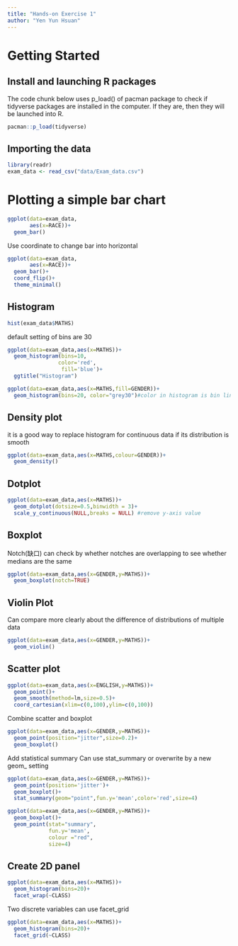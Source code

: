 ```yaml
---
title: "Hands-on Exercise 1"
author: "Yen Yun Hsuan"
---
```


# Getting Started

## Install and launching R packages

The code chunk below uses p_load() of pacman package to check if tidyverse packages are installed in the computer. If they are, then they will be launched into R.

```r
pacman::p_load(tidyverse)
```

## Importing the data

```r
library(readr)
exam_data <- read_csv("data/Exam_data.csv")
```

# Plotting a simple bar chart

```r
ggplot(data=exam_data,
       aes(x=RACE))+
  geom_bar()

```
Use coordinate to change bar into horizontal
```r
ggplot(data=exam_data,
       aes(x=RACE))+
  geom_bar()+
  coord_flip()+
  theme_minimal()
```

## Histogram

```r
hist(exam_data$MATHS)
```

default setting of bins are 30

```r
ggplot(data=exam_data,aes(x=MATHS))+
  geom_histogram(bins=10, 
                color='red',
                 fill='blue')+
  ggtitle("Histogram")
```

```r
ggplot(data=exam_data,aes(x=MATHS,fill=GENDER))+
  geom_histogram(bins=20, color="grey30")#color in histogram is bin line color
```

## Density plot

it is a good way to replace histogram for continuous data if its distribution is smooth

```r
ggplot(data=exam_data,aes(x=MATHS,colour=GENDER))+
  geom_density() 
```

## Dotplot

```r
ggplot(data=exam_data,aes(x=MATHS))+
  geom_dotplot(dotsize=0.5,binwidth = 3)+
  scale_y_continuous(NULL,breaks = NULL) #remove y-axis value
```

## Boxplot

Notch(缺口) can check by whether notches are overlapping to see whether medians are the same
```r
ggplot(data=exam_data,aes(x=GENDER,y=MATHS))+
  geom_boxplot(notch=TRUE)
```
## Violin Plot
Can compare more clearly about the difference of distributions of multiple data
```r
ggplot(data=exam_data,aes(x=GENDER,y=MATHS))+
  geom_violin()
```
## Scatter plot
```r
ggplot(data=exam_data,aes(x=ENGLISH,y=MATHS))+
  geom_point()+
  geom_smooth(method=lm,size=0.5)+
  coord_cartesian(xlim=c(0,100),ylim=c(0,100))
```
Combine scatter and boxplot
```r
ggplot(data=exam_data,aes(x=GENDER,y=MATHS))+
  geom_point(position="jitter",size=0.2)+
  geom_boxplot()
```
Add statistical summary
Can use stat_summary or overwrite by a new geom_ setting
```r
ggplot(data=exam_data,aes(x=GENDER,y=MATHS))+
  geom_point(position='jitter')+
  geom_boxplot()+
  stat_summary(geom="point",fun.y='mean',color='red',size=4)
```
```r
ggplot(data=exam_data,aes(x=GENDER,y=MATHS))+
  geom_boxplot()+
  geom_point(stat="summary",        
             fun.y='mean',           
             colour ="red",          
             size=4)
```
## Create 2D panel
```r
ggplot(data=exam_data,aes(x=MATHS))+
  geom_histogram(bins=20)+
  facet_wrap(~CLASS)
```
Two discrete variables can use facet_grid
```r
ggplot(data=exam_data,aes(x=MATHS))+
  geom_histogram(bins=20)+
  facet_grid(~CLASS)
```

